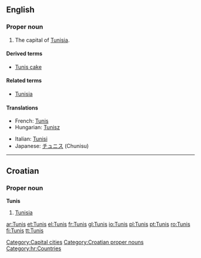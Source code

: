 ==English==
{{wikipedia}}

===Proper noun===
{{en-proper-noun}}

# The capital of [[Tunisia]].

====Derived terms====
*[[Tunis cake]]

====Related terms====
*[[Tunisia]]

====Translations====
{{top}}
*French: [[Tunis#French|Tunis]]
*Hungarian: [[Tunisz]]
{{mid}}
*Italian: [[Tunisi]] {{f}}
*Japanese: [[チュニス]] (Chunisu)
{{bottom}}

[[Category:Capital cities]]

----

==Croatian==

===Proper noun===
'''Tunis''' {{m}}

# [[Tunisia]]

[[Category:Croatian proper nouns]]
[[Category:hr:Countries]]

[[ar:Tunis]]
[[et:Tunis]]
[[el:Tunis]]
[[fr:Tunis]]
[[gl:Tunis]]
[[io:Tunis]]
[[pl:Tunis]]
[[pt:Tunis]]
[[ro:Tunis]]
[[fi:Tunis]]
[[tt:Tunis]]